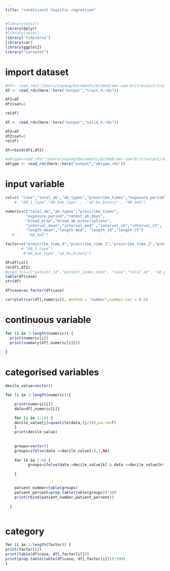 ```yaml
---
title: "conditional logistic regression"
---
```


```r
#library(knitr)
library(dplyr)
#library(skimr)
library('tidyverse')
library(car)
library(ggplot2)
library("corrplot")
```

# import dataset
```r
#df<- read_rds("/Users/yayang/Documents/GitHub/amr-uom-brit/output/train_X.rds")
df <- read_rds(here::here("output","train_X.rds"))

df1=df
df1$set=1

rm(df)

df <- read_rds(here::here("output","valid_X.rds"))

df2=df
df2$set=2
rm(df)

df=rbind(df1,df2)

#abtype=read_rds("/Users/yayang/Documents/GitHub/amr-uom-brit/output/abtype.rds")
abtype <- read_rds(here::here("output","abtype.rds"))
```

# input variable
```r
col=c( "case","total_ab","ab_types","prescribe_times","exposure_period","recent_ab_days", "broad_prop" ,"broad_ab_prescriptions","interval_mean","interval_sd","interval_CV","length_mean", "length_sd","length_CV","prescribe_time_0","prescribe_time_1","prescribe_time_2","prescribe_time_3","interval_med" ,"length_med")
    #  "AB_1_type","AB_6wk_type" , ,"ab_6w_binary" , "AB_6wk")

numeric=c("total_ab","ab_types","prescribe_times",
         "exposure_period","recent_ab_days", 
         "broad_prop","broad_ab_prescriptions",
         "interval_mean","interval_med" ,"interval_sd","interval_CV",
         "length_mean","length_med", "length_sd","length_CV")
   #      "AB_6wk")

factor=c("prescribe_time_0","prescribe_time_1","prescribe_time_2","prescribe_time_3")
       # "AB_1_type")
        #"AB_6wk_type","ab_6w_binary")

df=df[col]
rm(df1,df2)
#pred_col=c("patient_id","patient_index_date", "case","total_ab", "ab_prescriptions","ab_types","prescribe_times","exposure_period","recent_ab_days", "broad_prop" ,"broad_ab_prescriptions","interval_mean","interval_sd","interval_CV","length_mean", "length_sd", "length_CV","prescribe_time_0","prescribe_time_1","prescribe_time_2","prescribe_time_3",col,"AB_1_type","AB_6wk_type" ,"interval_med" ,"length_med" ,"ab_6w_binary" , "AB_6wk")
table(df$case)
str(df)

df$case=as.factor(df$case)
```


```r
corrplot(cor(df[,numeric]), method = "number",number.cex = 0.5)
```
# continuous variable
```r
for (i in 1:length(numeric)) {
  print(numeric[i])
  print(summary(df[,numeric[i]]))
  
}
```

# categorised variables 
```r

decile_value=vector()

for (i in 1:length(numeric)){

    print(numeric[i])
    data=df[,numeric[i]]

    for (j in 1:10) {
    decile_value[j]=quantile(data,(j/10),na.rm=T)
    }
    print(decile_value)
    
    
    groups=vector()
    groups=ifelse(data <=decile_value[1],1,NA)
    
    for (k in 1:9) {
          groups=ifelse(data >decile_value[k] & data <=decile_value[k+1],k+1,groups) 

    }

    
    patient_number=table(groups)
    patient_percent=prop.table(table(groups))*100
    print(rbind(patient_number,patient_percent))
  
  }



```

# category
```r
for (i in 1:length(factor)) {
print(factor[i])  
print(table(df$case, df[,factor[i]]))
print(prop.table(table(df$case, df[,factor[i]]))*100)
}

```

